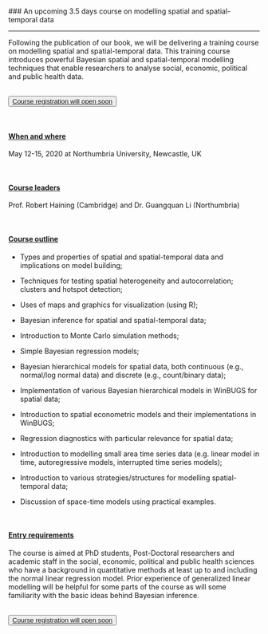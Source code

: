 <title>News </title>

<br />
### An upcoming 3.5 days course on modelling spatial and spatial-temporal data

___

Following the publication of our book, we will be delivering a training course on modelling spatial and spatial-temporal data. This training course introduces powerful Bayesian spatial and spatial-temporal modelling techniques that enable researchers to analyse social, economic, political and public health data.

<br />
<button type="button" class="btn btn-primary">[Course registration will open soon](news.html)</button>

<br />

#### <u>When and where</u>

May 12-15, 2020 at Northumbria University, Newcastle, UK

<br />

#### <u>Course leaders</u>

Prof. Robert Haining (Cambridge) and Dr. Guangquan Li (Northumbria)

<br />

#### <u>Course outline</u>

*	Types and properties of spatial and spatial-temporal data and implications on model building; 

*	Techniques for testing spatial heterogeneity and autocorrelation; clusters and hotspot detection; 
*	Uses of maps and graphics for visualization (using R);
*	Bayesian inference for spatial and spatial-temporal data;
*	Introduction to Monte Carlo simulation methods;
*	Simple Bayesian regression models;
*	Bayesian hierarchical models for spatial data, both continuous (e.g., normal/log normal data) and discrete (e.g., count/binary data);
*	Implementation of various Bayesian hierarchical models in WinBUGS for spatial data;
*	Introduction to spatial econometric models and their implementations in WinBUGS;
*	Regression diagnostics with particular relevance for spatial data;
*	Introduction to modelling small area time series data (e.g. linear model in time, autoregressive models, interrupted time series models);
*	Introduction to various strategies/structures for modelling spatial-temporal data;
*	Discussion of space-time models using practical examples.

<br />

#### <u>Entry requirements</u>

The course is aimed at PhD students, Post-Doctoral researchers and academic staff in the social, economic, political and public health sciences who have a background in quantitative methods at least up to and including the normal linear regression model. Prior experience of generalized linear modelling will be helpful for some parts of the course as will some familiarity with the basic ideas behind Bayesian inference.

<br />
<button type="button" class="btn btn-primary">[Course registration will open soon](news.html)</button>

